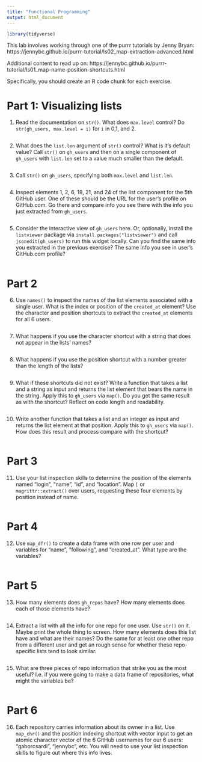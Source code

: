 ```yaml
---
title: "Functional Programming"
output: html_document
---
```


```r
library(tidyverse)
```

This lab involves working through one of the purrr tutorials by Jenny Bryan: https://jennybc.github.io/purrr-tutorial/ls02_map-extraction-advanced.html

Additional content to read up on: 
https://jennybc.github.io/purrr-tutorial/ls01_map-name-position-shortcuts.html

Specifically, you should create an R code chunk for each exercise. 

# Part 1: Visualizing lists

1. Read the documentation on `str()`. What does `max.level` control? Do `str(gh_users, max.level = i)` for `i` in 0,1, and 2.
```r

```

2. What does the `list.len` argument of `str()` control? What is it's default value? Call `str()` on `gh_users` and then on a single component of `gh_users` with `list.len` set to a value much smaller than the default.
```r

```

3. Call `str()` on `gh_users`, specifying both `max.level` and `list.len`.
```r

```

4. Inspect elements 1, 2, 6, 18, 21, and 24 of the list component for the 5th GitHub user. One of these should be the URL for the user's profile on GitHub.com. Go there and compare info you see there with the info you just extracted from `gh_users`.
```r

```

5. Consider the interactive view of `gh_users` here. Or, optionally, install the `listviewer` package via `install.packages("listviewer")` and call `jsonedit(gh_users)` to run this widget locally. Can you find the same info you extracted in the previous exercise? The same info you see in user's GitHub.com profile?
```r

```

# Part 2


6. Use `names()` to inspect the names of the list elements associated with a single user. What is the index or position of the `created_at` element? Use the character and position shortcuts to extract the `created_at` elements for all 6 users.
```r

```

7. What happens if you use the character shortcut with a string that does not appear in the lists' names?
```r

```

8. What happens if you use the position shortcut with a number greater than the length of the lists?
```r

```

9. What if these shortcuts did not exist? Write a function that takes a list and a string as input and returns the list element that bears the name in the string. Apply this to `gh_users` via `map()`. Do you get the same result as with the shortcut? Reflect on code length and readability.
```r

```

10. Write another function that takes a list and an integer as input and returns the list element at that position. Apply this to `gh_users` via `map()`. How does this result and process compare with the shortcut?
```r

```

# Part 3


11. Use your list inspection skills to determine the position of the elements named "login", "name", "id", and "location". Map `[` or `magrittr::extract()` over users, requesting these four elements by position instead of name.
```r

```

# Part 4

12. Use `map_dfr()` to create a data frame with one row per user and variables for "name", "following", and "created_at". What type are the variables?
```r

```

# Part 5

13. How many elements does `gh_repos` have? How many elements does each of those elements have?
```r

```

14. Extract a list with all the info for one repo for one user. Use `str()` on it. Maybe print the whole thing to screen. How many elements does this list have and what are their names? Do the same for at least one other repo from a different user and get an rough sense for whether these repo-specific lists tend to look similar.
```r

```

15. What are three pieces of repo information that strike you as the most useful? I.e. if you were going to make a data frame of repositories, what might the variables be?
```r

```

# Part 6

16. Each repository carries information about its owner in a list. Use `map_chr()` and the position indexing shortcut with vector input to get an atomic character vector of the 6 GitHub usernames for our 6 users: "gaborcsardi", "jennybc", etc. You will need to use your list inspection skills to figure out where this info lives.
```r

```




